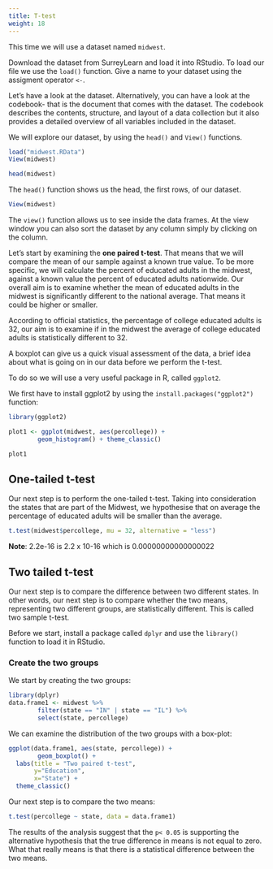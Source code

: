 ```yaml
---
title: T-test
weight: 18 
---
```


This time we will use a dataset named `midwest`. 

Download the dataset from SurreyLearn and load it into RStudio. To load our file we use the `load()` function. Give a name to your dataset using the assigment operator `<-`. 

Let's have a look at the dataset. Alternatively, you can have a look at the codebook- that is the document that comes with the dataset. The codebook describes the contents, structure, and layout of a data collection but it also provides a detailed overview of all variables included in the dataset. 

We will explore our dataset, by using the `head()` and `View()` functions.

```r
load("midwest.RData")
View(midwest)
```

```r
head(midwest)
```

The `head()` function shows us the head, the first rows, of our dataset.

```r
View(midwest)
```

The `view()` function allows us to see inside the data frames. At the view window you can also sort the dataset by any column simply by clicking on the column. 

Let's start by examining the **one paired t-test**. That means that we will compare the mean of our sample against a known true value. To be more specific, we will calculate the percent of educated adults in the midwest, against a known value the percent of educated adults nationwide. Our overall aim is to examine whether the  mean of educated adults in the midwest is significantly different to the national average. That means it could be higher or smaller.

According to official statistics, the percentage of college educated adults is $32%$, our aim is to examine if in the midwest the average of college educated adults is statistically different to $32%$. 

A boxplot can give us a quick visual assessment of the data, a brief idea about what is going on in our data before we perform the t-test. 

To do so we will use a very useful package in R, called `ggplot2`. 

We first have to install ggplot2 by using the `install.packages("ggplot2")` function:

```r
library(ggplot2)
```

```r
plot1 <- ggplot(midwest, aes(percollege)) + 
        geom_histogram() + theme_classic()

plot1 
```

## One-tailed t-test

Our next step is to perform the one-tailed t-test. Taking into consideration the states that are part of the Midwest, we hypothesise that on average the percentage of educated adults will be smaller than the average. 


```r
t.test(midwest$percollege, mu = 32, alternative = "less")
```
**Note**: 2.2e-16 is 2.2 x 10-16 which is 0.00000000000000022 


## Two tailed t-test
 
Our next step is to compare the difference between two different states. In other words, our next step is to compare whether the two means, representing two different groups, are statistically different. This is called two sample t-test.

Before we start, install a package called `dplyr` and use the `library()` function to load it in RStudio.

### Create the two groups

We start by creating the two groups:

```r
library(dplyr)
data.frame1 <- midwest %>%
        filter(state == "IN" | state == "IL") %>%
        select(state, percollege)
```

We can examine the distribution of the two groups with a box-plot:

```r
ggplot(data.frame1, aes(state, percollege)) +
        geom_boxplot() +
  labs(title = "Two paired t-test",
       y="Education",
       x="State") +
  theme_classic()
```

Our next step is to compare the two means:

```r
t.test(percollege ~ state, data = data.frame1)
```

The results of the analysis suggest that the `p< 0.05` is supporting the alternative hypothesis that the true difference in means is not equal to zero. What that really means is that there is a statistical difference between the two means. 


